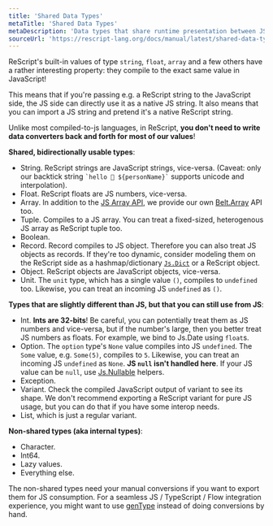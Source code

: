 ```yaml
---
title: 'Shared Data Types'
metaTitle: 'Shared Data Types'
metaDescription: 'Data types that share runtime presentation between JS and ReScript'
sourceUrl: 'https://rescript-lang.org/docs/manual/latest/shared-data-types'
---
```


ReScript's built-in values of type `string`, `float`, `array` and a few others have a rather interesting property: they compile to the exact same value in JavaScript!

This means that if you're passing e.g. a ReScript string to the JavaScript side, the JS side can directly use it as a native JS string. It also means that you can import a JS string and pretend it's a native ReScript string.

Unlike most compiled-to-js languages, in ReScript, **you don't need to write data converters back and forth for most of our values**!

**Shared, bidirectionally usable types**:

- String. ReScript strings are JavaScript strings, vice-versa. (Caveat: only our backtick string `` `hello 👋 ${personName}` `` supports unicode and interpolation).
- Float. ReScript floats are JS numbers, vice-versa.
- Array. In addition to the [JS Array API](api/js/array), we provide our own [Belt.Array](api/belt/array#set) API too.
- Tuple. Compiles to a JS array. You can treat a fixed-sized, heterogenous JS array as ReScript tuple too.
- Boolean.
- Record. Record compiles to JS object. Therefore you can also treat JS objects as records. If they're too dynamic, consider modeling them on the ReScript side as a hashmap/dictionary [`Js.Dict`](api/js/dict) or a ReScript object.
- Object. ReScript objects are JavaScript objects, vice-versa.
- Unit. The `unit` type, which has a single value `()`, compiles to `undefined` too. Likewise, you can treat an incoming JS `undefined` as `()`.

<!-- TODO: talk about poly variant -->

**Types that are slightly different than JS, but that you can still use from JS**:

- Int. **Ints are 32-bits**! Be careful, you can potentially treat them as JS numbers and vice-versa, but if the number's large, then you better treat JS numbers as floats. For example, we bind to Js.Date using `float`s.
- Option. The `option` type's `None` value compiles into JS `undefined`. The `Some` value, e.g. `Some(5)`, compiles to `5`. Likewise, you can treat an incoming JS `undefined` as `None`. **JS `null` isn't handled here**. If your JS value can be `null`, use [Js.Nullable](api/js/nullable) helpers.
- Exception.
- Variant. Check the compiled JavaScript output of variant to see its shape. We don't recommend exporting a ReScript variant for pure JS usage, but you can do that if you have some interop needs.
- List, which is just a regular variant.

**Non-shared types (aka internal types)**:

- Character.
- Int64.
- Lazy values.
- Everything else.

The non-shared types need your manual conversions if you want to export them for JS consumption. For a seamless JS / TypeScript / Flow integration experience, you might want to use [genType](https://github.com/cristianoc/gentype) instead of doing conversions by hand.
